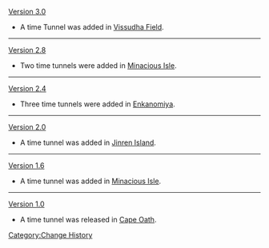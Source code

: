 [[Version 3.0]]
* A time Tunnel was added in [[Vissudha Field]].
----
[[Version 2.8]]
* Two time tunnels were added in [[Minacious Isle/2.8|Minacious Isle]].
----
[[Version 2.4]]
* Three time tunnels were added in [[Enkanomiya]].
----
[[Version 2.0]]
* A time tunnel was added in [[Jinren Island]].
----
[[Version 1.6]]
* A time tunnel was added in [[Minacious Isle/1.6|Minacious Isle]].
----
[[Version 1.0]]
* A time tunnel was released in [[Cape Oath]].
<noinclude>[[Category:Change History]]</noinclude>